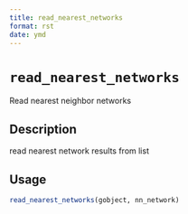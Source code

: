 ```yaml
--- 
title: read_nearest_networks 
format: rst 
date: ymd 
--- 
```

# `read_nearest_networks`

Read nearest neighbor networks


## Description

read nearest network results from list


## Usage

```r
read_nearest_networks(gobject, nn_network)
```


